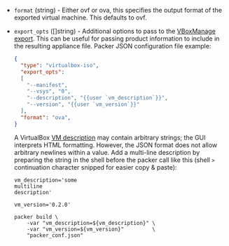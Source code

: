 <!-- Code generated from the comments of the ExportConfig struct in builder/virtualbox/common/export_config.go; DO NOT EDIT MANUALLY -->

- `format` (string) - Either ovf or ova, this specifies the output format
  of the exported virtual machine. This defaults to ovf.

- `export_opts` ([]string) - Additional options to pass to the [VBoxManage
  export](https://www.virtualbox.org/manual/ch09.html#vboxmanage-export).
  This can be useful for passing product information to include in the
  resulting appliance file. Packer JSON configuration file example:
  
  ```json
  {
    "type": "virtualbox-iso",
    "export_opts":
    [
      "--manifest",
      "--vsys", "0",
      "--description", "{{user `vm_description`}}",
      "--version", "{{user `vm_version`}}"
    ],
    "format": "ova",
  }
  ```
  
  A VirtualBox [VM
  description](https://www.virtualbox.org/manual/ch09.html#vboxmanage-export-ovf)
  may contain arbitrary strings; the GUI interprets HTML formatting. However,
  the JSON format does not allow arbitrary newlines within a value. Add a
  multi-line description by preparing the string in the shell before the
  packer call like this (shell `>` continuation character snipped for easier
  copy & paste):
  
  ```shell
  vm_description='some
  multiline
  description'
  
  vm_version='0.2.0'
  
  packer build \
      -var "vm_description=${vm_description}" \
      -var "vm_version=${vm_version}"         \
      "packer_conf.json"
  ```
